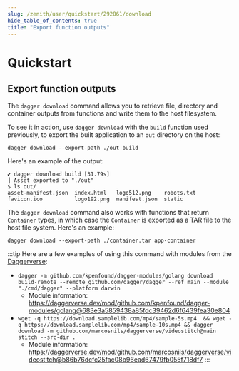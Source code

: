 ```yaml
---
slug: /zenith/user/quickstart/292861/download
hide_table_of_contents: true
title: "Export function outputs"
---
```


# Quickstart

## Export function outputs

The `dagger download` command allows you to retrieve file, directory and container outputs from functions and write them to the host filesystem.

To see it in action, use `dagger download` with the `build` function used previously, to export the built application to an `out` directory on the host:

```shell
dagger download --export-path ./out build
```

Here's an example of the output:

```shell
✔ dagger download build [31.79s]
┃ Asset exported to "./out"
$ ls out/
asset-manifest.json  index.html   logo512.png    robots.txt
favicon.ico          logo192.png  manifest.json  static
```

The `dagger download` command also works with functions that return `Container` types, in which case the `Container` is exported as a TAR file to the host file system. Here's an example:

```shell
dagger download --export-path ./container.tar app-container
```

:::tip
Here are a few examples of using this command with modules from the [Daggerverse](https://daggerverse.dev/):

- `dagger -m github.com/kpenfound/dagger-modules/golang download build-remote --remote github.com/dagger/dagger --ref main --module "./cmd/dagger" --platform darwin`
   - Module information: https://daggerverse.dev/mod/github.com/kpenfound/dagger-modules/golang@683e3a5859438a85fdc39462d6f6439fea30e804
- `wget -q https://download.samplelib.com/mp4/sample-5s.mp4  && wget -q https://download.samplelib.com/mp4/sample-10s.mp4 && dagger download -m github.com/marcosnils/daggerverse/videostitch@main stitch --src-dir .`
   - Module information: https://daggerverse.dev/mod/github.com/marcosnils/daggerverse/videostitch@b86b76dcfc25fac08b96ead67479fb055f718df7
:::
